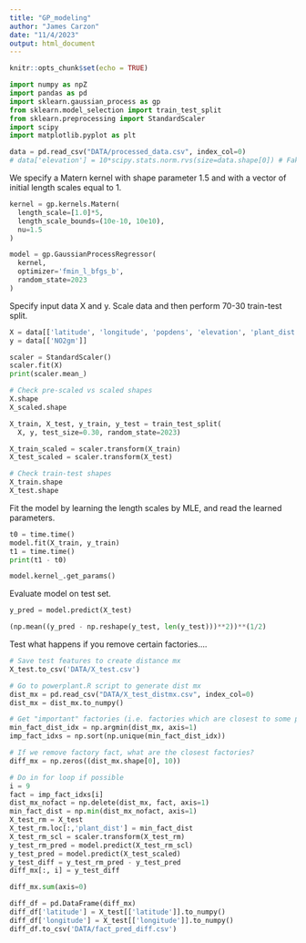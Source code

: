 ```yaml
---
title: "GP_modeling"
author: "James Carzon"
date: "11/4/2023"
output: html_document
---
```


```r
knitr::opts_chunk$set(echo = TRUE)
```

```python
import numpy as npZ
import pandas as pd
import sklearn.gaussian_process as gp
from sklearn.model_selection import train_test_split
from sklearn.preprocessing import StandardScaler
import scipy
import matplotlib.pyplot as plt
```

```python
data = pd.read_csv("DATA/processed_data.csv", index_col=0)
# data['elevation'] = 10*scipy.stats.norm.rvs(size=data.shape[0]) # Fake elevation values
```

We specify a Matern kernel with shape parameter 1.5 and with a vector of 
initial length scales equal to 1.

```python
kernel = gp.kernels.Matern(
  length_scale=[1.0]*5,
  length_scale_bounds=(10e-10, 10e10),
  nu=1.5
)

model = gp.GaussianProcessRegressor(
  kernel,
  optimizer='fmin_l_bfgs_b',
  random_state=2023
)
```

Specify input data X and y. Scale data and then perform 70-30 train-test split.

```python
X = data[['latitude', 'longitude', 'popdens', 'elevation', 'plant_dist']]
y = data[['NO2gm']]

scaler = StandardScaler()
scaler.fit(X)
print(scaler.mean_)

# Check pre-scaled vs scaled shapes
X.shape
X_scaled.shape

X_train, X_test, y_train, y_test = train_test_split(
  X, y, test_size=0.30, random_state=2023)

X_train_scaled = scaler.transform(X_train)
X_test_scaled = scaler.transform(X_test)

# Check train-test shapes
X_train.shape
X_test.shape
```

Fit the model by learning the length scales by MLE, and read the learned 
parameters.

```python
t0 = time.time()
model.fit(X_train, y_train)
t1 = time.time()
print(t1 - t0)

model.kernel_.get_params()
```

Evaluate model on test set.
```python
y_pred = model.predict(X_test)

(np.mean((y_pred - np.reshape(y_test, len(y_test)))**2))**(1/2)
```

Test what happens if you remove certain factories....
```python
# Save test features to create distance mx
X_test.to_csv('DATA/X_test.csv')

# Go to powerplant.R script to generate dist mx
dist_mx = pd.read_csv("DATA/X_test_distmx.csv", index_col=0)
dist_mx = dist_mx.to_numpy()

# Get "important" factories (i.e. factories which are closest to some pts)
min_fact_dist_idx = np.argmin(dist_mx, axis=1)
imp_fact_idxs = np.sort(np.unique(min_fact_dist_idx))

# If we remove factory fact, what are the closest factories?
diff_mx = np.zeros((dist_mx.shape[0], 10))

# Do in for loop if possible
i = 9
fact = imp_fact_idxs[i]
dist_mx_nofact = np.delete(dist_mx, fact, axis=1)
min_fact_dist = np.min(dist_mx_nofact, axis=1)
X_test_rm = X_test
X_test_rm.loc[:,'plant_dist'] = min_fact_dist
X_test_rm_scl = scaler.transform(X_test_rm)
y_test_rm_pred = model.predict(X_test_rm_scl)
y_test_pred = model.predict(X_test_scaled)
y_test_diff = y_test_rm_pred - y_test_pred
diff_mx[:, i] = y_test_diff

diff_mx.sum(axis=0)

diff_df = pd.DataFrame(diff_mx)
diff_df['latitude'] = X_test[['latitude']].to_numpy()
diff_df['longitude'] = X_test[['longitude']].to_numpy()
diff_df.to_csv('DATA/fact_pred_diff.csv')

```
